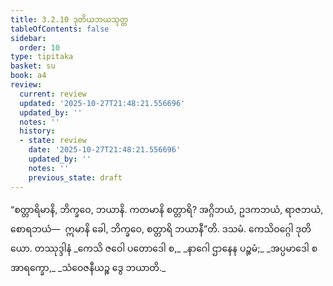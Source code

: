 ```yaml
---
title: 3.2.10 ဒုတိယဘယသုတ္တ
tableOfContents: false
sidebar:
  order: 10
type: tipitaka
basket: su
book: a4
review:
  current: review
  updated: '2025-10-27T21:48:21.556696'
  updated_by: ''
  notes: ''
  history:
  - state: review
    date: '2025-10-27T21:48:21.556696'
    updated_by: ''
    notes: ''
    previous_state: draft
---
```



<ReviewStatus review={frontmatter.review} showDetails={true} />

<HypothesisAnnotation frontmatter={frontmatter} />

<DynamicBreadcrumb />

<Division number="120" book="a4" e="ch" v="15" p="436">

<Paragraph number="778" book="a4">
“စတ္တာရိမာနိ, ဘိက္ခဝေ, ဘယာနိ. ကတမာနိ စတ္တာရိ? အဂ္ဂိဘယံ, ဥဒကဘယံ, ရာဇဘယံ, စောရဘယံ—  ဣမာနိ ခေါ, ဘိက္ခဝေ, စတ္တာရိ ဘယာနီ”တိ.

</Paragraph>
</Division>

<Paragraph number="779" type="center" book="a4">
ဒသမံ.



</Paragraph>

<Paragraph number="780" type="center" book="a4">
ကေသိဝဂ္ဂေါ ဒုတိယော.



</Paragraph>

<Paragraph number="781" type="center" book="a4">
တဿုဒ္ဒါနံ


</Paragraph>

<Paragraph number="782" type="verses" book="a4">
_ကေသိ ဇဝေါ ပတောဒေါ စ,_  
_နာဂေါ ဌာနေန ပဉ္စမံ;_  
_အပ္ပမာဒေါ စ အာရက္ခော,_  
_သံဝေဇနီယဉ္စ ဒွေ ဘယာတိ._
</Paragraph>